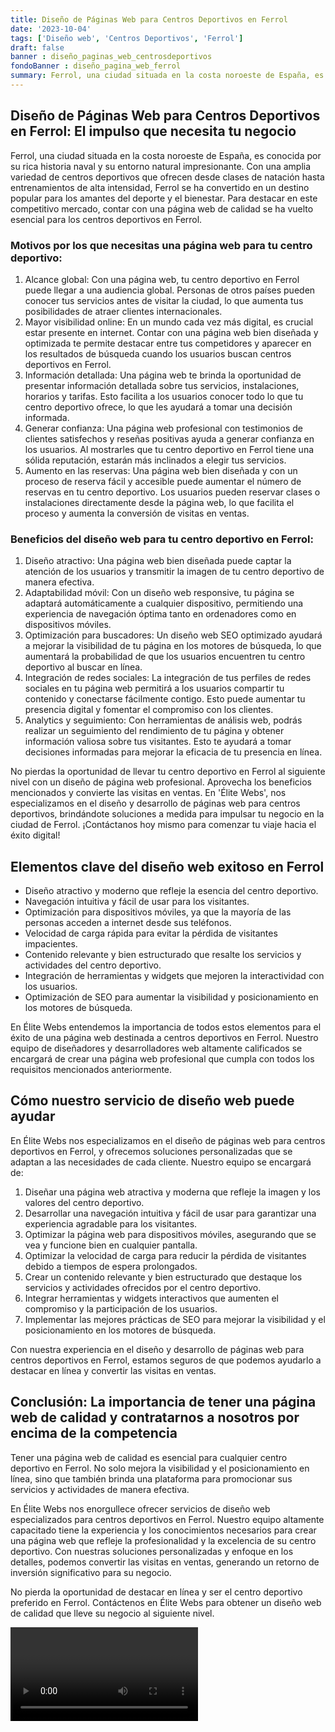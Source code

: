 ```yaml
---
title: Diseño de Páginas Web para Centros Deportivos en Ferrol
date: '2023-10-04'
tags: ['Diseño web', 'Centros Deportivos', 'Ferrol']
draft: false
banner : diseño_paginas_web_centrosdeportivos
fondoBanner : diseño_pagina_web_ferrol
summary: Ferrol, una ciudad situada en la costa noroeste de España, es conocida por su rica historia naval y su entorno natural impresionante. Con una amplia variedad de centros deportivos que ofrecen desde clases de natación hasta entrenamientos de alta intensidad, Ferrol se ha convertido en un destino popular para los amantes del deporte y el bienestar. Para destacar en este competitivo mercado, contar con una página web de calidad se ha vuelto esencial para los centros deportivos en Ferrol. 
---
```


## Diseño de Páginas Web para Centros Deportivos en Ferrol: El impulso que necesita tu negocio

Ferrol, una ciudad situada en la costa noroeste de España, es conocida por su rica historia naval y su entorno natural impresionante. Con una amplia variedad de centros deportivos que ofrecen desde clases de natación hasta entrenamientos de alta intensidad, Ferrol se ha convertido en un destino popular para los amantes del deporte y el bienestar. Para destacar en este competitivo mercado, contar con una página web de calidad se ha vuelto esencial para los centros deportivos en Ferrol. 

### Motivos por los que necesitas una página web para tu centro deportivo:

1. Alcance global: Con una página web, tu centro deportivo en Ferrol puede llegar a una audiencia global. Personas de otros países pueden conocer tus servicios antes de visitar la ciudad, lo que aumenta tus posibilidades de atraer clientes internacionales.
2. Mayor visibilidad online: En un mundo cada vez más digital, es crucial estar presente en internet. Contar con una página web bien diseñada y optimizada te permite destacar entre tus competidores y aparecer en los resultados de búsqueda cuando los usuarios buscan centros deportivos en Ferrol.
3. Información detallada: Una página web te brinda la oportunidad de presentar información detallada sobre tus servicios, instalaciones, horarios y tarifas. Esto facilita a los usuarios conocer todo lo que tu centro deportivo ofrece, lo que les ayudará a tomar una decisión informada.
4. Generar confianza: Una página web profesional con testimonios de clientes satisfechos y reseñas positivas ayuda a generar confianza en los usuarios. Al mostrarles que tu centro deportivo en Ferrol tiene una sólida reputación, estarán más inclinados a elegir tus servicios.
5. Aumento en las reservas: Una página web bien diseñada y con un proceso de reserva fácil y accesible puede aumentar el número de reservas en tu centro deportivo. Los usuarios pueden reservar clases o instalaciones directamente desde la página web, lo que facilita el proceso y aumenta la conversión de visitas en ventas.

### Beneficios del diseño web para tu centro deportivo en Ferrol:

1. Diseño atractivo: Una página web bien diseñada puede captar la atención de los usuarios y transmitir la imagen de tu centro deportivo de manera efectiva.
2. Adaptabilidad móvil: Con un diseño web responsive, tu página se adaptará automáticamente a cualquier dispositivo, permitiendo una experiencia de navegación óptima tanto en ordenadores como en dispositivos móviles.
3. Optimización para buscadores: Un diseño web SEO optimizado ayudará a mejorar la visibilidad de tu página en los motores de búsqueda, lo que aumentará la probabilidad de que los usuarios encuentren tu centro deportivo al buscar en línea.
4. Integración de redes sociales: La integración de tus perfiles de redes sociales en tu página web permitirá a los usuarios compartir tu contenido y conectarse fácilmente contigo. Esto puede aumentar tu presencia digital y fomentar el compromiso con los clientes.
5. Analytics y seguimiento: Con herramientas de análisis web, podrás realizar un seguimiento del rendimiento de tu página y obtener información valiosa sobre tus visitantes. Esto te ayudará a tomar decisiones informadas para mejorar la eficacia de tu presencia en línea.

No pierdas la oportunidad de llevar tu centro deportivo en Ferrol al siguiente nivel con un diseño de página web profesional. Aprovecha los beneficios mencionados y convierte las visitas en ventas. En 'Élite Webs', nos especializamos en el diseño y desarrollo de páginas web para centros deportivos, brindándote soluciones a medida para impulsar tu negocio en la ciudad de Ferrol. ¡Contáctanos hoy mismo para comenzar tu viaje hacia el éxito digital!

<GifSeo />

<Cta />

## Elementos clave del diseño web exitoso en Ferrol

- Diseño atractivo y moderno que refleje la esencia del centro deportivo.
- Navegación intuitiva y fácil de usar para los visitantes.
- Optimización para dispositivos móviles, ya que la mayoría de las personas acceden a internet desde sus teléfonos.
- Velocidad de carga rápida para evitar la pérdida de visitantes impacientes.
- Contenido relevante y bien estructurado que resalte los servicios y actividades del centro deportivo.
- Integración de herramientas y widgets que mejoren la interactividad con los usuarios.
- Optimización de SEO para aumentar la visibilidad y posicionamiento en los motores de búsqueda.

En Élite Webs entendemos la importancia de todos estos elementos para el éxito de una página web destinada a centros deportivos en Ferrol. Nuestro equipo de diseñadores y desarrolladores web altamente calificados se encargará de crear una página web profesional que cumpla con todos los requisitos mencionados anteriormente.

## Cómo nuestro servicio de diseño web puede ayudar

En Élite Webs nos especializamos en el diseño de páginas web para centros deportivos en Ferrol, y ofrecemos soluciones personalizadas que se adaptan a las necesidades de cada cliente. Nuestro equipo se encargará de:

1. Diseñar una página web atractiva y moderna que refleje la imagen y los valores del centro deportivo.
2. Desarrollar una navegación intuitiva y fácil de usar para garantizar una experiencia agradable para los visitantes.
3. Optimizar la página web para dispositivos móviles, asegurando que se vea y funcione bien en cualquier pantalla.
4. Optimizar la velocidad de carga para reducir la pérdida de visitantes debido a tiempos de espera prolongados.
5. Crear un contenido relevante y bien estructurado que destaque los servicios y actividades ofrecidos por el centro deportivo.
6. Integrar herramientas y widgets interactivos que aumenten el compromiso y la participación de los usuarios.
7. Implementar las mejores prácticas de SEO para mejorar la visibilidad y el posicionamiento en los motores de búsqueda.

Con nuestra experiencia en el diseño y desarrollo de páginas web para centros deportivos en Ferrol, estamos seguros de que podemos ayudarlo a destacar en línea y convertir las visitas en ventas.

## Conclusión: La importancia de tener una página web de calidad y contratarnos a nosotros por encima de la competencia

Tener una página web de calidad es esencial para cualquier centro deportivo en Ferrol. No solo mejora la visibilidad y el posicionamiento en línea, sino que también brinda una plataforma para promocionar sus servicios y actividades de manera efectiva.

En Élite Webs nos enorgullece ofrecer servicios de diseño web especializados para centros deportivos en Ferrol. Nuestro equipo altamente capacitado tiene la experiencia y los conocimientos necesarios para crear una página web que refleje la profesionalidad y la excelencia de su centro deportivo. Con nuestras soluciones personalizadas y enfoque en los detalles, podemos convertir las visitas en ventas, generando un retorno de inversión significativo para su negocio.

No pierda la oportunidad de destacar en línea y ser el centro deportivo preferido en Ferrol. Contáctenos en Élite Webs para obtener un diseño web de calidad que lleve su negocio al siguiente nivel.

<Video />

<CtaBot job='Centros Deportivos' city='Ferrol'/>

<Gmaps query='Ferrol+españa+maps' />